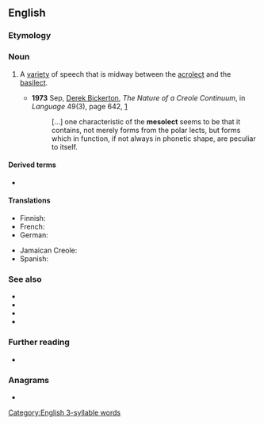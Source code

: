 ==English==

===Etymology===
{{confix|en|meso|lect}}

===Noun===
{{en-noun}}

# {{lb|en|sociolinguistics}} A [[variety]] of speech that is midway between the [[acrolect]] and the [[basilect]].
#* '''1973''' Sep, [[w:Derek Bickerton|Derek Bickerton]], ''The Nature of a Creole Continuum'', in ''Language'' 49(3), page 642, [http://links.jstor.org/sici?sici=0097-8507%28197309%2949%3A3%3C640%3ATNOACC%3E2.0.CO%3B2-K]
#*: [...] one characteristic of the '''mesolect''' seems to be that it contains,<!-- sic --> not merely forms from the polar lects, but forms which in function, if not always in phonetic shape, are peculiar to itself.

====Derived terms====
* {{l|en|mesolectal}}

====Translations====
{{trans-top|speech between acrolect and basilect}}
* Finnish: {{t|fi|mesolekti}}
* French: {{t+|fr|mésolecte}}
* German: {{t+|de|Mesolekt|m}}
{{trans-mid}}
* Jamaican Creole: {{t|jam|miizolek}}
* Spanish: {{t|es|mesolecto|m}}
{{trans-bottom}}

===See also===
* {{l|en|acrolect}}
* {{l|en|basilect}}
* {{l|en|code-switching}}
* {{l|en|matrilect}}

===Further reading===
* {{pedia|post-creole continuum}}

===Anagrams===
* {{anagrams|en|a=ceelmost|telecoms}}

[[Category:English 3-syllable words]]